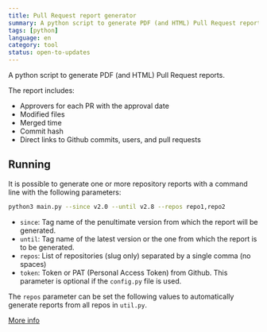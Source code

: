 ```yaml
---
title: Pull Request report generator
summary: A python script to generate PDF (and HTML) Pull Request reports.
tags: [python]
language: en
category: tool
status: open-to-updates
---
```


A python script to generate PDF (and HTML) Pull Request reports.

The report includes:

- Approvers for each PR with the approval date
- Modified files
- Merged time
- Commit hash
- Direct links to Github commits, users, and pull requests

## Running

It is possible to generate one or more repository reports with a command line with the following parameters:

```bash
python3 main.py --since v2.0 --until v2.8 --repos repo1,repo2
```

- `since`: Tag name of the penultimate version from which the report will be generated.
- `until`: Tag name of the latest version or the one from which the report is to be generated.
- `repos`: List of repositories (slug only) separated by a single comma (no spaces)
- `token`: Token or PAT (Personal Access Token) from Github. This parameter is optional if the `config.py` file is used.

The `repos` parameter can be set the following values to automatically generate reports from all repos in `util.py`.

[More info](https://github.com/alvareztech/pull-request-report-generator)

<GitHub repo="pull-request-report-generator"/>
